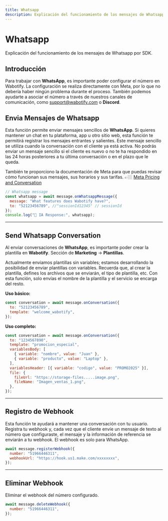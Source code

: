 ```yaml
---
title: Whatsapp
description: Explicación del funcionamiento de los mensajes de Whatsapp por SDK.
---
```



# Whatsapp

Explicación del funcionamiento de los mensajes de Whatsapp por SDK.

## Introducción

Para trabajar con **WhatsApp**, es importante poder configurar el número en Wabotify. La configuración se realiza directamente con Meta, por lo que no debería haber ningún problema durante el proceso. También podemos ayudarte a asociar el número a través de nuestros canales de comunicación, como support@wabotify.com o **Discord**.

<LinkCard
  title="Instalación de WhatsApp"
  href="/primeros-pasos/conectar-whatsapp-api/"
  description="Revisa como se instala el número de WhatsApp en Wabotify."
/>

## Envia Mensajes de Whatsapp

Esta función permite enviar mensajes sencillos de **WhatsApp**. Si quieres mantener un chat en tu plataforma, app u otro sitio web, esta función te permitirá registrar los mensajes entrantes y salientes. Este mensaje sencillo se utiliza cuando la conversación con el cliente ya está activa. No podrás enviar un mensaje sencillo si el cliente es nuevo o no te ha respondido en las 24 horas posteriores a tu última conversación o en el plazo que le queda.

También te proporciono la documentación de Meta para que puedas revisar cómo funcionan sus mensajes, sus horarios y sus tarifas. 👉🏼 [Meta Pricing and Conversation](https://developers.facebook.com/docs/whatsapp/pricing/)

```js
// Whatsapp message
const whatsapp = await message.onWhatsappMessage({
  message: "What features does Wabotify have?",
  to: "52123456789", //"sessionId12345" // sessionId
});
console.log("💬 IA Response:", whatsapp);
```

---

## Send Whatsapp Conversation

Al enviar conversaciones de **WhatsApp**, es importante poder crear la plantilla en **Wabotify**. Sección de **Marketing** -> **Plantillas**.

Actualmente enviamos plantillas sin variables; estamos desarrollando la posibilidad de enviar plantillas con variables. Recuerda que, al crear la plantilla, defines los archivos que se enviarán, el tipo de plantilla, etc. Con esta función, solo envías el nombre de la plantilla y el servicio se encarga del resto.

**Uso básico:**

```js
const conversation = await message.onConversation({
  to: "52123456789",
  template: "welcome_wabotify",
});
```

**Uso completo:**

```js
const conversation = await message.onConversation({
  to: "1234567890",
  template: "promocion_especial",
  variablesBody: [
    { variable: "nombre", value: "Juan" },
    { variable: "producto", value: "Laptop" },
  ],
  variablesHeader: [{ variable: "codigo", value: "PROMO2025" }],
  file: {
    fileUrl: "https://storage-files.....image.png",
    fileName: "Imagen_ventas_1.png",
  },
});
```

---

## Registro de Webhook

Esta función te ayudará a mantener una conversación con tu usuario. Registra tu webhook y, cada vez que el cliente envíe un mensaje de texto al número que configuraste, el mensaje y la información de referencia se enviarán a tu webhook. El webhook es solo para WhatsApp.

```js
await message.registerWebhook({
  number: "51966446311",
  webhookUrl: "https://hook.us1.make.com/xxxxxxxx",
});
```

---

## Eliminar Webhook

Eliminar el webhook del número configurado.

```js
await message.deleteWebhook({
  number: "51966446311",
});
```
